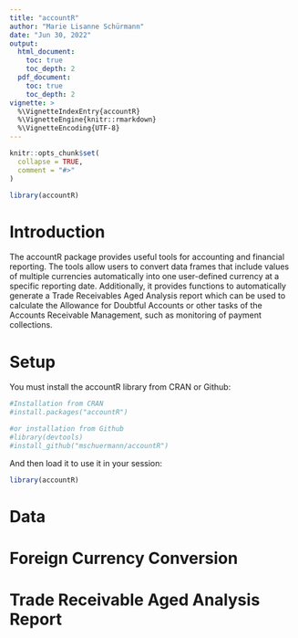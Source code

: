 ```yaml
---
title: "accountR"
author: "Marie Lisanne Schürmann"
date: "Jun 30, 2022"
output:
  html_document:
    toc: true
    toc_depth: 2
  pdf_document:
    toc: true
    toc_depth: 2
vignette: >
  %\VignetteIndexEntry{accountR}
  %\VignetteEngine{knitr::rmarkdown}
  %\VignetteEncoding{UTF-8}
---
```


```r
knitr::opts_chunk$set(
  collapse = TRUE,
  comment = "#>"
)
```

```r
library(accountR)
```

# Introduction

The accountR package provides useful tools for accounting and financial reporting. The tools allow users to convert data frames that include values of multiple currencies automatically into one user-defined currency at a specific reporting date. Additionally, it provides functions to automatically generate a Trade Receivables Aged Analysis report which can be used to calculate the Allowance for Doubtful Accounts or other tasks of the Accounts Receivable Management, such as monitoring of payment collections.

# Setup

You must install the accountR library from CRAN or Github:

```r
#Installation from CRAN
#install.packages("accountR")

#or installation from Github
#library(devtools)
#install_github("mschuermann/accountR")
```

And then load it to use it in your session:

```r
library(accountR)
```

# Data

# Foreign Currency Conversion

# Trade Receivable Aged Analysis Report
